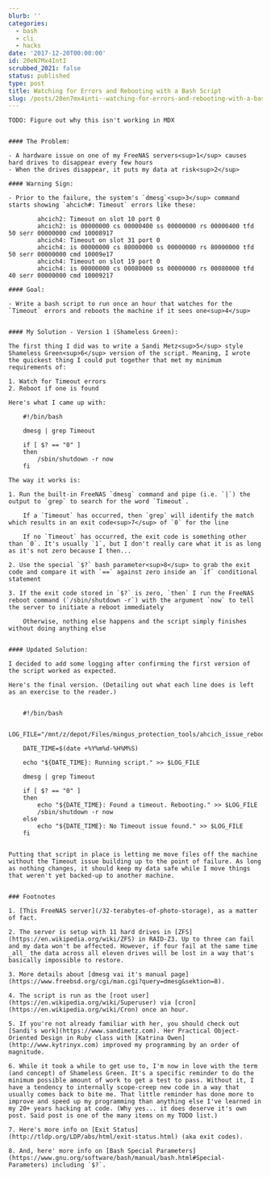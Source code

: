 ```yaml
---
blurb: ''
categories:
  - bash
  - cli
  - hacks
date: '2017-12-20T00:00:00'
id: 20eN7Mx4IntI
scrubbed_2021: false
status: published
type: post
title: Watching for Errors and Rebooting with a Bash Script
slug: /posts/20en7mx4inti--watching-for-errors-and-rebooting-with-a-bash-script
---
```


```
TODO: Figure out why this isn't working in MDX


#### The Problem:

- A hardware issue on one of my FreeNAS servers<sup>1</sup> causes hard drives to disappear every few hours
- When the drives disappear, it puts my data at risk<sup>2</sup> 

#### Warning Sign:

- Prior to the failure, the system's `dmesg`<sup>3</sup> command starts showing `ahcich#: Timeout` errors like these:

        ahcich2: Timeout on slot 10 port 0
        ahcich2: is 00000000 cs 00000400 ss 00000000 rs 00000400 tfd 50 serr 00000000 cmd 10008917
        ahcich4: Timeout on slot 31 port 0
        ahcich4: is 00000000 cs 80000000 ss 00000000 rs 80000000 tfd 50 serr 00000000 cmd 10009e17
        ahcich4: Timeout on slot 19 port 0
        ahcich4: is 00000000 cs 00080000 ss 00000000 rs 00080000 tfd 40 serr 00000000 cmd 10009217

#### Goal:

- Write a bash script to run once an hour that watches for the `Timeout` errors and reboots the machine if it sees one<sup>4</sup>


#### My Solution - Version 1 (Shameless Green):

The first thing I did was to write a Sandi Metz<sup>5</sup> style Shameless Green<sup>6</sup> version of the script. Meaning, I wrote the quickest thing I could put together that met my minimum requirements of:

1. Watch for Timeout errors
2. Reboot if one is found

Here's what I came up with:

    #!/bin/bash

    dmesg | grep Timeout

    if [ $? == "0" ]
    then
        /sbin/shutdown -r now
    fi

The way it works is:

1. Run the built-in FreeNAS `dmesg` command and pipe (i.e. `|`) the output to `grep` to search for the word `Timeout`.

    If a `Timeout` has occurred, then `grep` will identify the match which results in an exit code<sup>7</sup> of `0` for the line 
    
    If no `Timeout` has occurred, the exit code is something other than `0`. It's usually `1`, but I don't really care what it is as long as it's not zero because I then...

2. Use the special `$?` bash parameter<sup>8</sup> to grab the exit code and compare it with `==` against zero inside an `if` conditional statement 

3. If the exit code stored in `$?` is zero, `then` I run the FreeNAS reboot command (`/sbin/shutdown -r`) with the argument `now` to tell the server to initiate a reboot immediately  

    Otherwise, nothing else happens and the script simply finishes without doing anything else  


#### Updated Solution:

I decided to add some logging after confirming the first version of the script worked as expected.

Here's the final version. (Detailing out what each line does is left as an exercise to the reader.)


    #!/bin/bash

    LOG_FILE="/mnt/z/depot/Files/mingus_protection_tools/ahcich_issue_rebooter/log.txt"

    DATE_TIME=$(date +%Y%m%d-%H%M%S)
    
    echo "${DATE_TIME}: Running script." >> $LOG_FILE

    dmesg | grep Timeout

    if [ $? == "0" ]
    then
        echo "${DATE_TIME}: Found a timeout. Rebooting." >> $LOG_FILE
        /sbin/shutdown -r now
    else
        echo "${DATE_TIME}: No Timeout issue found." >> $LOG_FILE
    fi


Putting that script in place is letting me move files off the machine without the Timeout issue building up to the point of failure. As long as nothing changes, it should keep my data safe while I move things that weren't yet backed-up to another machine.


### Footnotes

1. [This FreeNAS server](/32-terabytes-of-photo-storage), as a matter of fact.

2. The server is setup with 11 hard drives in [ZFS](https://en.wikipedia.org/wiki/ZFS) in RAID-Z3. Up to three can fail and my data won't be affected. However, if four fail at the same time _all_ the data across all eleven drives will be lost in a way that's basically impossible to restore.

3. More details about [dmesg vai it's manual page](https://www.freebsd.org/cgi/man.cgi?query=dmesg&sektion=8).

4. The script is run as the [root user](https://en.wikipedia.org/wiki/Superuser) via [cron](https://en.wikipedia.org/wiki/Cron) once an hour.

5. If you're not already familiar with her, you should check out [Sandi's work](https://www.sandimetz.com). Her Practical Object-Oriented Design in Ruby class with [Katrina Owen](http://www.kytrinyx.com) improved my programming by an order of magnitude.

6. While it took a while to get use to, I'm now in love with the term (and concept) of Shameless Green. It's a specific reminder to do the minimum possible amount of work to get a test to pass. Without it, I have a tendency to internally scope-creep new code in a way that usually comes back to bite me. That little reminder has done more to improve and speed up my programming than anything else I've learned in my 20+ years hacking at code. (Why yes... it does deserve it's own post. Said post is one of the many items on my TODO list.)

7. Here's more info on [Exit Status](http://tldp.org/LDP/abs/html/exit-status.html) (aka exit codes).

8. And, here' more info on [Bash Special Parameters](https://www.gnu.org/software/bash/manual/bash.html#Special-Parameters) including `$?`.
```
